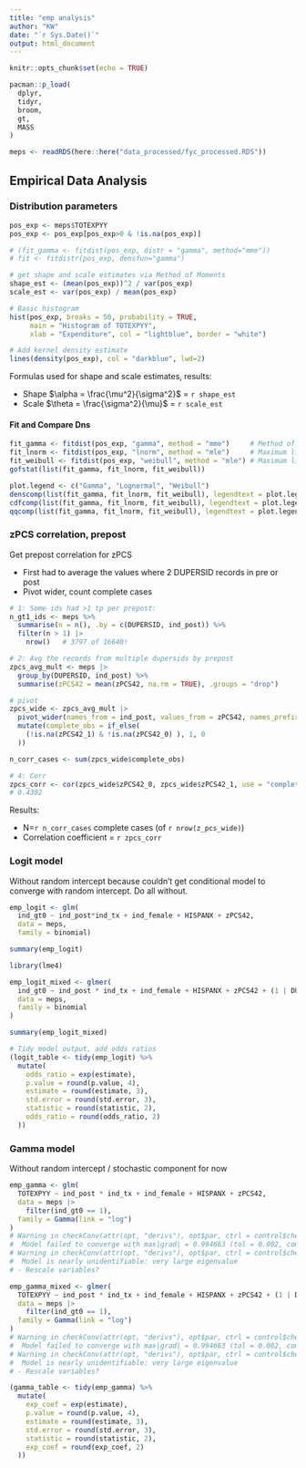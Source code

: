 ```yaml
---
title: "emp analysis"
author: "KW"
date: "`r Sys.Date()`"
output: html_document
---
```


```r
knitr::opts_chunk$set(echo = TRUE)

pacman::p_load(
  dplyr,
  tidyr,
  broom,
  gt,
  MASS
)

meps <- readRDS(here::here("data_processed/fyc_processed.RDS")) 

```


## Empirical Data Analysis  

### Distribution parameters  
 
```r
pos_exp <- meps$TOTEXPYY
pos_exp <- pos_exp[pos_exp>0 & !is.na(pos_exp)]

# (fit_gamma <- fitdist(pos_exp, distr = "gamma", method="mme"))  
# fit <- fitdistr(pos_exp, densfun="gamma")

# get shape and scale estimates via Method of Moments
shape_est <- (mean(pos_exp))^2 / var(pos_exp)
scale_est <- var(pos_exp) / mean(pos_exp)

# Basic histogram
hist(pos_exp, breaks = 50, probability = TRUE,
     main = "Histogram of TOTEXPYY",
     xlab = "Expenditure", col = "lightblue", border = "white")

# Add kernel density estimate
lines(density(pos_exp), col = "darkblue", lwd=2)

```  

Formulas used for shape and scale estimates, results: 

 - Shape $\alpha = \frac{\mu^2}{\sigma^2}$ = `r shape_est`  
 - Scale $\theta = \frac{\sigma^2}{\mu}$  = `r scale_est`  

#### Fit and Compare Dns  

```r
fit_gamma <- fitdist(pos_exp, "gamma", method = "mme")     # Method of moments
fit_lnorm <- fitdist(pos_exp, "lnorm", method = "mle")     # Maximum likelihood
fit_weibull <- fitdist(pos_exp, "weibull", method = "mle") # Maximum likelihood
gofstat(list(fit_gamma, fit_lnorm, fit_weibull))
```   

```r
plot.legend <- c("Gamma", "Lognormal", "Weibull")
denscomp(list(fit_gamma, fit_lnorm, fit_weibull), legendtext = plot.legend)
cdfcomp(list(fit_gamma, fit_lnorm, fit_weibull), legendtext = plot.legend)
qqcomp(list(fit_gamma, fit_lnorm, fit_weibull), legendtext = plot.legend)
```






### zPCS correlation, prepost  

Get prepost correlation for zPCS  

 - First had to average the values where 2 DUPERSID records in pre or post  
 - Pivot wider, count complete cases  

```r

# 1: Some ids had >1 tp per prepost: 
n_gt1_ids <- meps %>%
  summarise(n = n(), .by = c(DUPERSID, ind_post)) %>%
  filter(n > 1) |> 
	nrow()   # 3797 of 16640!

# 2: Avg the records from multiple dupersids by prepost
zpcs_avg_mult <- meps |> 
  group_by(DUPERSID, ind_post) %>%
  summarise(zPCS42 = mean(zPCS42, na.rm = TRUE), .groups = "drop")

# pivot
zpcs_wide <- zpcs_avg_mult |> 
  pivot_wider(names_from = ind_post, values_from = zPCS42, names_prefix = "zPCS42_") |> 
  mutate(complete_obs = if_else(
    (!is.na(zPCS42_1) & !is.na(zPCS42_0) ), 1, 0
  ))

n_corr_cases <- sum(zpcs_wide$complete_obs)

# 4: Corr
zpcs_corr <- cor(zpcs_wide$zPCS42_0, zpcs_wide$zPCS42_1, use = "complete.obs")
# 0.4302

```  

Results:  

 - N=`r n_corr_cases` complete cases (of `r nrow(z_pcs_wide)`)  
 - Correlation coefficient = `r zpcs_corr`  

### Logit model  

Without random intercept because couldn't get conditional model to converge with random intercept. Do all without.   


```r
emp_logit <- glm(
  ind_gt0 ~ ind_post*ind_tx + ind_female + HISPANX + zPCS42, 
  data = meps, 
  family = binomial)

summary(emp_logit)
```  

```r
library(lme4)

emp_logit_mixed <- glmer(
  ind_gt0 ~ ind_post * ind_tx + ind_female + HISPANX + zPCS42 + (1 | DUPERSID),
  data = meps,
  family = binomial
)

summary(emp_logit_mixed)
```


```r
# Tidy model output, add odds ratios
(logit_table <- tidy(emp_logit) %>%
  mutate(
    odds_ratio = exp(estimate),
    p.value = round(p.value, 4),
    estimate = round(estimate, 3),
    std.error = round(std.error, 3),
    statistic = round(statistic, 2),
    odds_ratio = round(odds_ratio, 2)
  ))
```


### Gamma model  
Without random intercept / stochastic component for now  


```r

emp_gamma <- glm(
  TOTEXPYY ~ ind_post * ind_tx + ind_female + HISPANX + zPCS42,
  data = meps |> 
    filter(ind_gt0 == 1),
  family = Gamma(link = "log")
)
# Warning in checkConv(attr(opt, "derivs"), opt$par, ctrl = control$checkConv,  :
#  Model failed to converge with max|grad| = 0.994663 (tol = 0.002, component 1)
# Warning in checkConv(attr(opt, "derivs"), opt$par, ctrl = control$checkConv,  :
#  Model is nearly unidentifiable: very large eigenvalue
# - Rescale variables?

```  


```r

emp_gamma_mixed <- glmer(
  TOTEXPYY ~ ind_post * ind_tx + ind_female + HISPANX + zPCS42 + (1 | DUPERSID),
  data = meps |> 
    filter(ind_gt0 == 1),
  family = Gamma(link = "log")
)
# Warning in checkConv(attr(opt, "derivs"), opt$par, ctrl = control$checkConv,  :
#  Model failed to converge with max|grad| = 0.994663 (tol = 0.002, component 1)
# Warning in checkConv(attr(opt, "derivs"), opt$par, ctrl = control$checkConv,  :
#  Model is nearly unidentifiable: very large eigenvalue
# - Rescale variables?

```  

```r
(gamma_table <- tidy(emp_gamma) %>%
  mutate(
    exp_coef = exp(estimate),
    p.value = round(p.value, 4),
    estimate = round(estimate, 3),
    std.error = round(std.error, 3),
    statistic = round(statistic, 2),
    exp_coef = round(exp_coef, 2)
  ))
```

